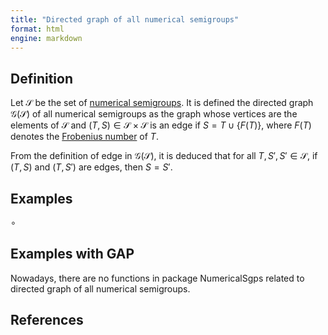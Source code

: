 ```yaml
---
title: "Directed graph of all numerical semigroups"
format: html
engine: markdown
---
```


<!-- Definición de Num. Sem. -->

## Definition

Let $\mathcal{S}$ be the set of [numerical semigroups](../Basic-concepts/Numerical-semigroup.qmd). It is defined the directed graph $\mathcal{G}(\mathcal{S})$ of all numerical semigroups as the graph whose vertices are the elements of $\mathcal{S}$ and $(T, S) \in \mathcal{S} \times \mathcal{S}$ is an edge if $S = T \cup \{F(T)\}$, where $F(T)$ denotes the [Frobenius number](../Basic-concepts/Frobenius-number.qmd) of $T$.

From the definition of edge in $\mathcal{G}(\mathcal{S})$, it is deduced that for all $T, S', S' \in \mathcal{S}$, if $(T,S)$ and $(T,S')$ are edges, then $S = S'$.

## Examples

$\circ$

## Examples with GAP

Nowadays, there are no functions in package NumericalSgps related to directed graph of all numerical semigroups.

## References
